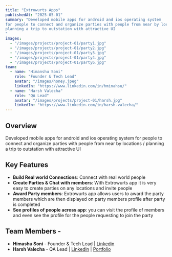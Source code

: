 ---
title: "Extrowurts Apps"
publishedAt: "2025-05-01"
summary: "Developed mobile apps for android and ios operating system 
for people to connect and organize parties with people from near by locations /
planning a trip to outstation with attractive UI 
"
images:
  - "/images/projects/project-01/party1.jpg"
  - "/images/projects/project-01/party2.jpg"
  - "/images/projects/project-01/party3.jpg"
  - "/images/projects/project-01/party4.jpg"
  - "/images/projects/project-01/party6.jpg"
team:
  - name: "Himanshu Soni"
    role: "Founder & Tech Lead"
    avatar: "/images/honey.jpeg"
    linkedIn: "https://www.linkedin.com/in/hminahsu/"
  - name: "Harsh Valecha"
    role: "QA Lead"
    avatar: "/images/projects/project-01/harsh.jpg"
    linkedIn: "https://www.linkedin.com/in/harsh-valecha/"
---

## Overview

Developed mobile apps for android and ios operating system 
for people to connect and organize parties with people from near by locations /
planning a trip to outstation with attractive UI

## Key Features

- **Build Real world Connections**: Connect with real world people
- **Create Parties & Chat with members**: With Extrowurts app it is very easy to create parties on any locations and invite people
- **Award Party members**: Extrowurts app allows users to award the party members which are then displayed on party members profile after party is completed
- **See profiles of people across app**: you can visit the profile of members and even see the profile for the people requesting to join the party

## Team Members -

- **Himashu Soni** - Founder & Tech Lead | [Linkedin](https://www.linkedin.com/in/hminahsu/)
- **Harsh Valecha** - QA Lead | [Linkedin](https://www.linkedin.com/in/harsh-valecha/) | [Portfolio](https://harshvalecha.pythonanywhere.com/)